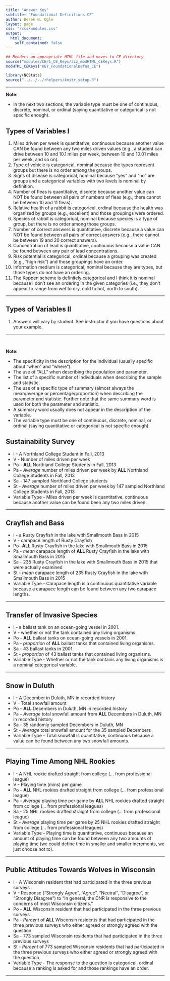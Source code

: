 ```yaml
---
title: "Answer Key"
subtitle: "Foundational Definitions CE"
author: Derek H. Ogle
layout: page
css: "/css/modules.css"
output:
  html_document:
    self_contained: false
---
```


```r
## Renders an appropriate HTML file and moves to CE directory
source("modules/CE/1_CE_Keys/zzz_modHTML_CEKeys.R")
modHTML_CEKeys("KEY_FoundationalDefns_CE")
```
```r
library(NCStats)
source("../../../rhelpers/knitr_setup.R")
```

----

<div class="alert alert-warning">
<strong>Note:</strong> 
<ul>
<li>In the next two sections, the variable type must be one of continuous, discrete, nominal, or ordinal (saying quantitative or categorical is not specific enough).</li>
</ul>
</div>

## Types of Variables I

1. Miles driven per week is quantitative, continuous because another value CAN be found between any two miles driven values (e.g., a student can drive between 10 and 10.1 miles per week, between 10 and 10.01 miles per week, and so on).
1. Type of vehicle is categorical, nominal because the types represent groups but there is no order among the groups.
1. Signs of disease is categorical, nominal because "yes" and "no" are groups and a categorical variables with two levels is nominal by definition.
1. Number of fleas is quantitative, discrete because another value can NOT be found between all pairs of numbers of fleas (e.g., there cannot be between 10 and 11 fleas).
1. Relative health of a rabbit is categorical, ordinal because the health was organized by groups (e.g., excellent) and those groupings were ordered.
1. Species of rabbit is categorical, nominal because species is a type of group, but there is no order among those groups.
1. Number of correct answers is quantitative, discrete because a value can NOT be found between all pairs of correct answers (e.g., there cannot be between 19 and 20 correct answers).
1. Concentration of lead is quantitative, continuous because a value CAN be found between any pair of lead concentrations.
1. Risk potential is categorical, ordinal because a grouping was created (e.g., "high risk") and those groupings have an order.
1. Information medium is categorical, nominal because they are types, but those types do not have an ordering.
1. The Koppen scheme is definitely categorical and I think it is nominal because I don't see an ordering in the given categories (i.e., they don't appear to range from wet to dry, cold to hot, north to south).

----

## Types of Variables II

1. Answers will vary by student. See instructor if you have questions about your example.

----

<br>

<div class="alert alert-warning">
<strong>Note:</strong> 
<ul>
<li>The specificity in the description for the individual (usually specific about "when" and "where").</li>
<li>The use of "ALL" when describing the population and parameter.</li>
<li>The list of a specific number of individuals when describing the sample and statistic.</li>
<li>The use of a specific type of summary (almost always the mean/average or percentage/proportion) when describing the parameter and statistic. Further note that the same summary word is used for both the parameter and statistic.</li>
<li>A summary word usually does not appear in the description of the variable.</li>
<li>The variable type must be one of continuous, discrete, nominal, or ordinal (saying quantitative or categorical is not specific enough).</li>
</ul>
</div>

## Sustainability Survey

* I - A Northland College Student in Fall, 2013
* V - Number of miles driven per week
* Po - **ALL** Northland College Students in Fall, 2013
* Pa - *Average* number of miles driven per week by **ALL** Northland College Students in Fall, 2013
* Sa - 147 sampled Northland College students
* St - *Average* number of miles driven per week by 147 sampled Northland College Students in Fall, 2013 
* Variable Type - Miles driven per week is quantitative, continuous because another value can be found been any two miles driven.

----

## Crayfish and Bass

* I - a Rusty Crayfish in the lake with Smallmouth Bass in 2015
* V - carapace length of Rusty Crayfish
* Po -**ALL** Rusty Crayfish in the lake with Smallmouth Bass in 2015
* Pa - *mean* carapace length of **ALL** Rusty Crayfish in the lake with Smallmouth Bass in 2015
* Sa - 235 Rusty Crayfish in the lake with Smallmouth Bass in 2015 that were actually examined
* St - *mean* carapace length of 235 Rusty Crayfish in the lake with Smallmouth Bass in 2015
* Variable Type - Carapace length is a continuous quantitative variable because a carapace length can be found between any two carapace lengths.
  
----

## Transfer of Invasive Species

* I - a ballast tank on an ocean-going vessel in 2001.
* V - whether or not the tank contained any living organisms.
* Po - **ALL** ballast tanks on ocean-going vessels in 2001.
* Pa - *proportion* of **ALL** ballast tanks that contained living organisms.
* Sa - 43 ballast tanks in 2001.
* St - *proportion* of 43 ballast tanks that contained living organisms.
* Variable Type - Whether or not the tank contains any living organisms is a nominal categorical variable.

----

## Snow in Duluth

* I - A December in Duluth, MN in recorded history
* V - Total snowfall amount
* Po - **ALL** Decembers in Duluth, MN in recorded history
* Pa -- *Average* total snowfall amount from **ALL** Decembers in Duluth, MN in recorded history
* Sa - 35 randomly sampled Decembers in Duluth, MN
* St - *Average* total snowfall amount for the 35 sampled Decembers
* Variable Type - Total snowfall is quantitative, continuous because a value can be found between any two snowfall amounts.
  
----

## Playing Time Among NHL Rookies

* I - A NHL rookie drafted straight from college (... from professional league)
* V - Playing time (mins) per game
* Po - **ALL** NHL rookies drafted straight from college (... from professional league)
* Pa -- *Average* playing time per game by **ALL** NHL rookies drafted straight from college (... from professional leagues)
* Sa - 25 NHL rookies drafted straight from college (... from professional league)
* St - *Average* playing time per game by 25 NHL rookies drafted straight from college (... from professional leagues)
* Variable Type - Playing time is quantitative, continuous because an amount of playing time can be found between any two amounts of playing time (we could define time in smaller and smaller increments, we just choose not to).

----

## Public Attitudes Towards Wolves in Wisconsin

* I - A Wisconsin resident that had participated in the three previous surveys
* V - Response ("Strongly Agree", "Agree", "Neutral", "Disagree", or "Strongly Disagree") to "In general, the DNR is responsive to the concerns of most Wisconsin citizens."
* Po - **ALL** Wisconsin resident that had participated in the three previous surveys
* Pa - *Percent* of **ALL** Wisconsin residents that had participated in the three previous surveys who either agreed or strongly agreed with the question
* Sa - 773 sampled Wisconsin residents that had participated in the three previous surveys
* St - *Percent* of 773 sampled Wisconsin residents that had participated in the three previous surveys who either agreed or strongly agreed with the question
* Variable Type - The response to the question is categorical, ordinal because a ranking is asked for and those rankings have an order.

----
